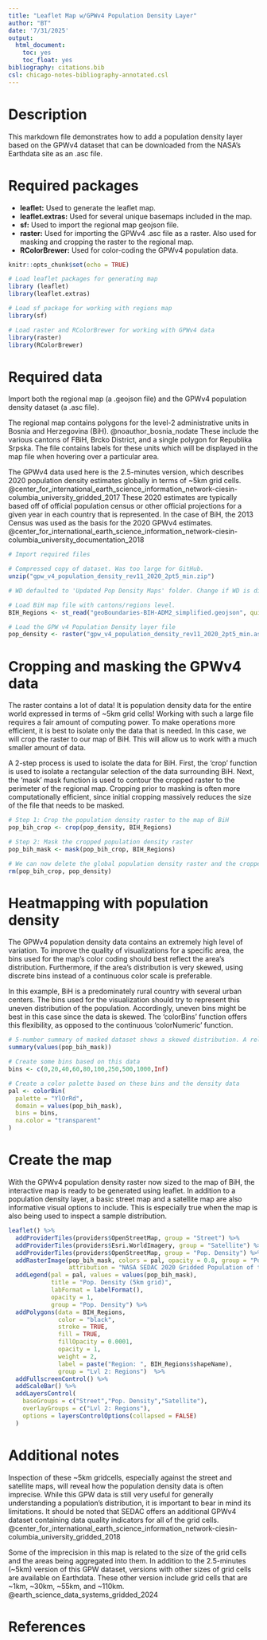 ---
title: "Leaflet Map w/GPWv4 Population Density Layer"
author: "BT"
date: '7/31/2025'
output: 
  html_document:
    toc: yes
    toc_float: yes
bibliography: citations.bib
csl: chicago-notes-bibliography-annotated.csl
---

# Description

This markdown file demonstrates how to add a population density layer based on the GPWv4 dataset that can be downloaded from the NASA's Earthdata site as an .asc file.

# Required packages

-   **leaflet:** Used to generate the leaflet map.
-   **leaflet.extras:** Used for several unique basemaps included in the map.
-   **sf:** Used to import the regional map geojson file.
-   **raster:** Used for importing the GPWv4 .asc file as a raster. Also used for masking and cropping the raster to the regional map.
-   **RColorBrewer:** Used for color-coding the GPWv4 population data.

```{r setup}
knitr::opts_chunk$set(echo = TRUE)

# Load leaflet packages for generating map
library (leaflet)
library(leaflet.extras)

# Load sf package for working with regions map
library(sf)

# Load raster and RColorBrewer for working with GPWv4 data
library(raster)
library(RColorBrewer)

```

# Required data

Import both the regional map (a .geojson file) and the GPWv4 population density dataset (a .asc file).

The regional map contains polygons for the level-2 administrative units in Bosnia and Herzegovina (BiH). @noauthor_bosnia_nodate These include the various cantons of FBiH, Brcko District, and a single polygon for Republika Srpska. The file contains labels for these units which will be displayed in the map file when hovering over a particular area.

The GPWv4 data used here is the 2.5-minutes version, which describes 2020 population density estimates globally in terms of \~5km grid cells. @center_for_international_earth_science_information_network-ciesin-columbia_university_gridded_2017 These 2020 estimates are typically based off of official population census or other official projections for a given year in each country that is represented. In the case of BiH, the 2013 Census was used as the basis for the 2020 GPWv4 estimates. @center_for_international_earth_science_information_network-ciesin-columbia_university_documentation_2018

```{r imports}
# Import required files

# Compressed copy of dataset. Was too large for GitHub.
unzip("gpw_v4_population_density_rev11_2020_2pt5_min.zip")

# WD defaulted to 'Updated Pop Density Maps' folder. Change if WD is different.

# Load BiH map file with cantons/regions level.
BIH_Regions <- st_read("geoBoundaries-BIH-ADM2_simplified.geojson", quiet = TRUE)

# Load the GPW v4 Population Density layer file
pop_density <- raster("gpw_v4_population_density_rev11_2020_2pt5_min.asc")

```

# Cropping and masking the GPWv4 data

The raster contains a lot of data! It is population density data for the entire world expressed in terms of \~5km grid cells! Working with such a large file requires a fair amount of computing power. To make operations more efficient, it is best to isolate only the data that is needed. In this case, we will crop the raster to our map of BiH. This will allow us to work with a much smaller amount of data.

A 2-step process is used to isolate the data for BiH. First, the 'crop' function is used to isolate a rectangular selection of the data surrounding BiH. Next, the 'mask' mask function is used to contour the cropped raster to the perimeter of the regional map. Cropping prior to masking is often more computationally efficient, since initial cropping massively reduces the size of the file that needs to be masked.

```{r cropped and masked raster}

# Step 1: Crop the population density raster to the map of BiH
pop_bih_crop <- crop(pop_density, BIH_Regions)

# Step 2: Mask the cropped population density raster
pop_bih_mask <- mask(pop_bih_crop, BIH_Regions)

# We can now delete the global population density raster and the cropped raster to free up some memory. We only need the masked version
rm(pop_bih_crop, pop_density)

```

# Heatmapping with population density

The GPWv4 population density data contains an extremely high level of variation. To improve the quality of visualizations for a specific area, the bins used for the map's color coding should best reflect the area's distribution. Furthermore, if the area's distribution is very skewed, using discrete bins instead of a continuous color scale is preferable. 

In this example, BiH is a predominately rural country with several urban centers. The bins used for the visualization should try to represent this uneven distribution of the population. Accordingly, uneven bins might be best in this case since the data is skewed. The 'colorBins' function offers this flexibility, as opposed to the continuous 'colorNumeric' function. 

```{r create color palette based on population density distribution}

# 5-number summary of masked dataset shows a skewed distribution. A relatively small number of urban grid cells result in a mean population density that is much greater than the median density
summary(values(pop_bih_mask))

# Create some bins based on this data
bins <- c(0,20,40,60,80,100,250,500,1000,Inf)

# Create a color palette based on these bins and the density data
pal <- colorBin(
  palette = "YlOrRd",
  domain = values(pop_bih_mask),
  bins = bins,
  na.color = "transparent"
)

```

# Create the map

With the GPWv4 population density raster now sized to the map of BiH, the interactive map is ready to be generated using leaflet. In addition to a population density layer, a basic street map and a satellite map are also informative visual options to include. This is especially true when the map is also being used to inspect a sample distribution.

```{r leaflet map with population density basemap and regions}

leaflet() %>%
  addProviderTiles(providers$OpenStreetMap, group = "Street") %>%
  addProviderTiles(providers$Esri.WorldImagery, group = "Satellite") %>%
  addProviderTiles(providers$OpenStreetMap, group = "Pop. Density") %>%
  addRasterImage(pop_bih_mask, colors = pal, opacity = 0.8, group = "Pop. Density",
                 attribution = "NASA SEDAC 2020 Gridded Population of the World (GPW) v4 rev11") %>%
  addLegend(pal = pal, values = values(pop_bih_mask),
            title = "Pop. Density (5km grid)",
            labFormat = labelFormat(),
            opacity = 1,
            group = "Pop. Density") %>%
  addPolygons(data = BIH_Regions,
              color = "black",
              stroke = TRUE,
              fill = TRUE,
              fillOpacity = 0.0001,
              opacity = 1,
              weight = 2,
              label = paste("Region: ", BIH_Regions$shapeName),
              group = "Lvl 2: Regions")  %>%
  addFullscreenControl() %>%
  addScaleBar() %>%
  addLayersControl(
    baseGroups = c("Street","Pop. Density","Satellite"),
    overlayGroups = c("Lvl 2: Regions"),
    options = layersControlOptions(collapsed = FALSE)
  )


```

# Additional notes

Inspection of these \~5km gridcells, especially against the street and satellite maps, will reveal how the population density data is often imprecise. While this GPW data is still very useful for generally understanding a population's distribution, it is important to bear in mind its limitations. It should be noted that SEDAC offers an additional GPWv4 dataset containing data quality indicators for all of the grid cells. @center_for_international_earth_science_information_network-ciesin-columbia_university_gridded_2018

Some of the imprecision in this map is related to the size of the grid cells and the areas being aggregated into them. In addition to the 2.5-minutes (\~5km) version of this GPW dataset, versions with other sizes of grid cells are available on Earthdata. These other version include grid cells that are \~1km, \~30km, \~55km, and \~110km. @earth_science_data_systems_gridded_2024

# References
